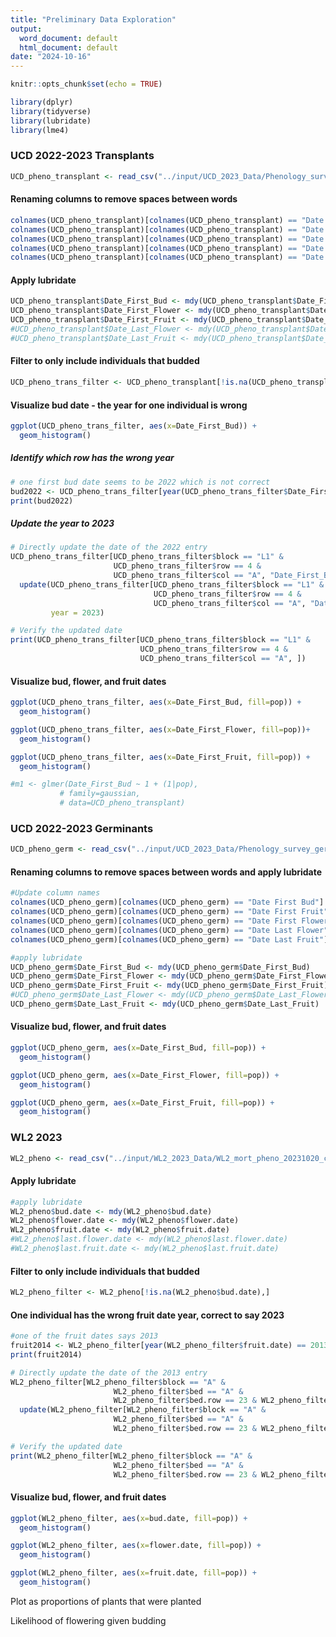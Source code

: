 ```yaml
---
title: "Preliminary Data Exploration"
output:
  word_document: default
  html_document: default
date: "2024-10-16"
---
```


```r
knitr::opts_chunk$set(echo = TRUE)
```

```r
library(dplyr)
library(tidyverse)
library(lubridate)
library(lme4)
```

### UCD 2022-2023 Transplants

```r
UCD_pheno_transplant <- read_csv("../input/UCD_2023_Data/Phenology_survey_transplants_20230508_corrected.csv")
```

#### Renaming columns to remove spaces between words

```r
colnames(UCD_pheno_transplant)[colnames(UCD_pheno_transplant) == "Date First Bud"] <- "Date_First_Bud"
colnames(UCD_pheno_transplant)[colnames(UCD_pheno_transplant) == "Date First Fruit"] <- "Date_First_Fruit"
colnames(UCD_pheno_transplant)[colnames(UCD_pheno_transplant) == "Date First Flower"] <- "Date_First_Flower"
colnames(UCD_pheno_transplant)[colnames(UCD_pheno_transplant) == "Date Last Flower"] <- "Date_Last_FLower"
colnames(UCD_pheno_transplant)[colnames(UCD_pheno_transplant) == "Date Last Fruit"] <- "Date_Last_Fruit"

```

#### Apply lubridate

```r
UCD_pheno_transplant$Date_First_Bud <- mdy(UCD_pheno_transplant$Date_First_Bud)
UCD_pheno_transplant$Date_First_Flower <- mdy(UCD_pheno_transplant$Date_First_Flower)
UCD_pheno_transplant$Date_First_Fruit <- mdy(UCD_pheno_transplant$Date_First_Fruit)
#UCD_pheno_transplant$Date_Last_Flower <- mdy(UCD_pheno_transplant$Date_Last_Flower) #no last flower dates
#UCD_pheno_transplant$Date_Last_Fruit <- mdy(UCD_pheno_transplant$Date_Last_Fruit) #no last fruit dates
```

#### Filter to only include individuals that budded

```r
UCD_pheno_trans_filter <- UCD_pheno_transplant[!is.na(UCD_pheno_transplant$Date_First_Bud) | !is.na(UCD_pheno_transplant$Date_First_Flower), ]
```

#### Visualize bud date - the year for one individual is wrong

```r
ggplot(UCD_pheno_trans_filter, aes(x=Date_First_Bud)) +
  geom_histogram()
```

##### Identify which row has the wrong year

```r
# one first bud date seems to be 2022 which is not correct
bud2022 <- UCD_pheno_trans_filter[year(UCD_pheno_trans_filter$Date_First_Bud) == 2022,]
print(bud2022)
```

##### Update the year to 2023

```r
# Directly update the date of the 2022 entry
UCD_pheno_trans_filter[UCD_pheno_trans_filter$block == "L1" & 
                       UCD_pheno_trans_filter$row == 4 & 
                       UCD_pheno_trans_filter$col == "A", "Date_First_Bud"] <- 
  update(UCD_pheno_trans_filter[UCD_pheno_trans_filter$block == "L1" & 
                                UCD_pheno_trans_filter$row == 4 & 
                                UCD_pheno_trans_filter$col == "A", "Date_First_Bud"][[1]], 
         year = 2023)

# Verify the updated date
print(UCD_pheno_trans_filter[UCD_pheno_trans_filter$block == "L1" & 
                             UCD_pheno_trans_filter$row == 4 & 
                             UCD_pheno_trans_filter$col == "A", ])

```

#### Visualize bud, flower, and fruit dates

```r
ggplot(UCD_pheno_trans_filter, aes(x=Date_First_Bud, fill=pop)) +
  geom_histogram()

ggplot(UCD_pheno_trans_filter, aes(x=Date_First_Flower, fill=pop))+
  geom_histogram()

ggplot(UCD_pheno_trans_filter, aes(x=Date_First_Fruit, fill=pop)) +
  geom_histogram()
```

```r
#m1 <- glmer(Date_First_Bud ~ 1 + (1|pop),
           # family=gaussian,
           # data=UCD_pheno_transplant)
```

### UCD 2022-2023 Germinants

```r
UCD_pheno_germ <- read_csv("../input/UCD_2023_Data/Phenology_survey_germination_20230515_corrected.csv")
```

#### Renaming columns to remove spaces between words and apply lubridate

```r
#Update column names
colnames(UCD_pheno_germ)[colnames(UCD_pheno_germ) == "Date First Bud"] <- "Date_First_Bud"
colnames(UCD_pheno_germ)[colnames(UCD_pheno_germ) == "Date First Fruit"] <- "Date_First_Fruit"
colnames(UCD_pheno_germ)[colnames(UCD_pheno_germ) == "Date First Flower"] <- "Date_First_Flower"
colnames(UCD_pheno_germ)[colnames(UCD_pheno_germ) == "Date Last Flower"] <- "Date_Last_FLower"
colnames(UCD_pheno_germ)[colnames(UCD_pheno_germ) == "Date Last Fruit"] <- "Date_Last_Fruit"

#apply lubridate
UCD_pheno_germ$Date_First_Bud <- mdy(UCD_pheno_germ$Date_First_Bud)
UCD_pheno_germ$Date_First_Flower <- mdy(UCD_pheno_germ$Date_First_Flower)
UCD_pheno_germ$Date_First_Fruit <- mdy(UCD_pheno_germ$Date_First_Fruit)
#UCD_pheno_germ$Date_Last_Flower <- mdy(UCD_pheno_germ$Date_Last_Flower) #no last flower dates
UCD_pheno_germ$Date_Last_Fruit <- mdy(UCD_pheno_germ$Date_Last_Fruit)
```

#### Visualize bud, flower, and fruit dates

```r
ggplot(UCD_pheno_germ, aes(x=Date_First_Bud, fill=pop)) +
  geom_histogram()

ggplot(UCD_pheno_germ, aes(x=Date_First_Flower, fill=pop)) +
  geom_histogram()

ggplot(UCD_pheno_germ, aes(x=Date_First_Fruit, fill=pop)) +
  geom_histogram()
```

### WL2 2023

```r
WL2_pheno <- read_csv("../input/WL2_2023_Data/WL2_mort_pheno_20231020_corrected.csv")
```

#### Apply lubridate

```r
#apply lubridate
WL2_pheno$bud.date <- mdy(WL2_pheno$bud.date)
WL2_pheno$flower.date <- mdy(WL2_pheno$flower.date)
WL2_pheno$fruit.date <- mdy(WL2_pheno$fruit.date)
#WL2_pheno$last.flower.date <- mdy(WL2_pheno$last.flower.date)
#WL2_pheno$last.fruit.date <- mdy(WL2_pheno$last.fruit.date)
```

#### Filter to only include individuals that budded

```r
WL2_pheno_filter <- WL2_pheno[!is.na(WL2_pheno$bud.date),]
```

#### One individual has the wrong fruit date year, correct to say 2023

```r
#one of the fruit dates says 2013
fruit2014 <- WL2_pheno_filter[year(WL2_pheno_filter$fruit.date) == 2013,]
print(fruit2014)

# Directly update the date of the 2013 entry
WL2_pheno_filter[WL2_pheno_filter$block == "A" & 
                       WL2_pheno_filter$bed == "A" & 
                       WL2_pheno_filter$bed.row == 23 & WL2_pheno_filter$bed.col == "D", "fruit.date"] <- 
  update(WL2_pheno_filter[WL2_pheno_filter$block == "A" & 
                       WL2_pheno_filter$bed == "A" & 
                       WL2_pheno_filter$bed.row == 23 & WL2_pheno_filter$bed.col == "D", "fruit.date"][[1]], year = 2023)

# Verify the updated date
print(WL2_pheno_filter[WL2_pheno_filter$block == "A" & 
                       WL2_pheno_filter$bed == "A" & 
                       WL2_pheno_filter$bed.row == 23 & WL2_pheno_filter$bed.col == "D", ])
```

#### Visualize bud, flower, and fruit dates

```r
ggplot(WL2_pheno_filter, aes(x=bud.date, fill=pop)) +
  geom_histogram()

ggplot(WL2_pheno_filter, aes(x=flower.date, fill=pop)) +
  geom_histogram()

ggplot(WL2_pheno_filter, aes(x=fruit.date, fill=pop)) +
  geom_histogram()
```

Plot as proportions of plants that were planted

Likelihood of flowering given budding
